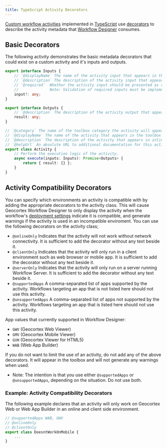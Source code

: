 ```yaml
---
title: TypeScript Activity Decorators
---
```


[Custom workflow activities](implement-custom-activity-web.mdx) implemented in [TypeScript](https://www.typescriptlang.org/) use [decorators](https://www.typescriptlang.org/docs/handbook/decorators.html) to describe the activity metadata that [Workflow Designer](https://apps.geocortex.com/workflow/designer/) consumes.

## Basic Decorators

The following activity demonstrates the basic metadata decorators that could exist on a custom activity and it's inputs and outputs.

```typescript
export interface Inputs {
    // `@displayName` The name of the activity input that appears in the properties panel.
    // `@description` The description of the activity input that appears in inline help tooltips.
    // `@required`  Whether the activity input should be presented as required.
    //              Note: Validation of required inputs must be implemented by the `execute(inputs)` method of the activity.
    input?: any;
}

export interface Outputs {
    // `@description` The description of the activity output that appears in inline help tooltips.
    result: any;
}

// `@category` The name of the toolbox category the activity will appear in.
// `@displayName` The name of the activity that appears in the toolbox and properties panel.
// `@description` The description of the activity that appears in inline help tooltips.
// `@helpUrl` An absolute URL to additional documentation for this activity.
export class Activity {
    // Perform the execution logic of the activity.
    async execute(inputs: Inputs): Promise<Outputs> {
        return { result: {} };
    }
}
```

## Activity Compatibility Decorators

You can specify which environments an activity is compatible with by adding the appropriate decorators to the activity class. This will cause Geocortex Workflow Designer to only display the activity when the workflow's [deployment settings](https://docs.geocortex.com/workflow/latest/help/Default.htm#wf5/help/deployment-settings.htm) indicate it is compatible, and generate warnings if the activity is used in an incompatible enviroment. You can use the following decorators on the activity class;

-   `@onlineOnly` Indicates that the activity will not work without network connectivity. It is sufficient to add the decorator without any text beside it.
-   `@clientOnly` Indicates that the activity will only run in a client environment such as web browser or mobile app. It is sufficient to add the decorator without any text beside it.
-   `@serverOnly` Indicates that the activity will only run on a server running Workflow Server. It is sufficient to add the decorator without any text beside it.
-   `@supportedApps` A comma-separated list of apps supported by the activity. Workflows targeting an app that is not listed here should not use this activity.
-   `@unsupportedApps` A comma-separated list of apps not supported by the activity. Workflows targeting an app that is listed here should not use this activity.

App values that currently supported in Workflow Designer:

-   `GWV` (Geocortex Web Viewer)
-   `GMV` (Geocortex Mobile Viewer)
-   `GVH` (Geocortex Viewer for HTML5)
-   `WAB` (Web App Builder)

If you do not want to limit the use of an activity, do not add any of the above decorators. It will appear in the toolbox and will not generate any warnings when used.

-   Note: The intention is that you use either `@supportedApps` or `@unsupportedApps`, depending on the situation. Do not use both.

### Example: Activity Compatibility Decorators

The following example declares that an activity will only work on Geocortex Web or Web App Builder in an online and client side environment.

```typescript
// @supportedApps WAB, GWV
// @onlineOnly
// @clientOnly
export class DoesntWorkOnMobile {
    ...
}
```

